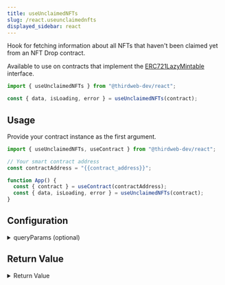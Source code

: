 ```yaml
---
title: useUnclaimedNFTs
slug: /react.useunclaimednfts
displayed_sidebar: react
---
```


Hook for fetching information about all NFTs that haven't been claimed yet from an NFT Drop contract.

Available to use on contracts that implement the [ERC721LazyMintable](/solidity/extensions/erc721lazymintable) interface.

```jsx
import { useUnclaimedNFTs } from "@thirdweb-dev/react";

const { data, isLoading, error } = useUnclaimedNFTs(contract);
```

## Usage

Provide your contract instance as the first argument.

```jsx
import { useUnclaimedNFTs, useContract } from "@thirdweb-dev/react";

// Your smart contract address
const contractAddress = "{{contract_address}}";

function App() {
  const { contract } = useContract(contractAddress);
  const { data, isLoading, error } = useUnclaimedNFTs(contract);
}
```

## Configuration

<details>
  <summary>queryParams (optional)</summary>
  <div>

By default, the hook returns the first 100 unclaimed NFTs from the contract.

Paginate the results by providing a `queryParams` object as the second argument.

```jsx
import { useUnclaimedNFTs, useContract } from "@thirdweb-dev/react";

// Your smart contract address
const contractAddress = "{{contract_address}}";

function App() {
  const { contract } = useContract(contractAddress);
  const { data, isLoading, error } = useUnclaimedNFTs(
    contract,
    // highlight-start
    {
      count: 10, // Limit the number of results
      start: 0, // Start from the nth result (useful for pagination)
    },
    // highlight-end
  );
}
```

</div>
</details>

## Return Value

<details>
  <summary>Return Value</summary>
  <div>

The hook's `data` property, once loaded, contains an array of `NFTMetadata` objects.

```ts
{
  name?: string | number | undefined;
  description?: string | null | undefined;
  image?: string | null | undefined;
  external_url?: string | null | undefined;
  animation_url?: string | null | undefined;
  background_color?: string | undefined;
  properties?: {
      [x: string]: unknown;
  } | {
      [x: string]: unknown;
  }[] | undefined;
  id: string;
  uri: string;
}[]
```

</div>
</details>
